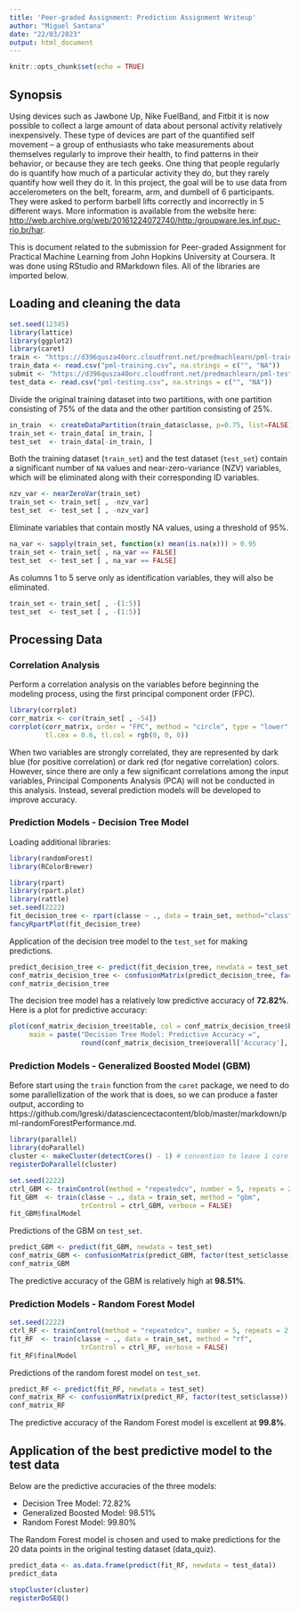 ```yaml
---
title: 'Peer-graded Assignment: Prediction Assignment Writeup'
author: "Miguel Santana"
date: "22/03/2023"
output: html_document
---
```


```r
knitr::opts_chunk$set(echo = TRUE)
```

## Synopsis

Using devices such as Jawbone Up, Nike FuelBand, and Fitbit it is now possible to collect a large amount of data about personal activity relatively inexpensively. These type of devices are part of the quantified self movement -- a group of enthusiasts who take measurements about themselves regularly to improve their health, to find patterns in their behavior, or because they are tech geeks. One thing that people regularly do is quantify how much of a particular activity they do, but they rarely quantify how well they do it. In this project, the goal will be to use data from accelerometers on the belt, forearm, arm, and dumbell of 6 participants. They were asked to perform barbell lifts correctly and incorrectly in 5 different ways. More information is available from the website here: <http://web.archive.org/web/20161224072740/http:/groupware.les.inf.puc-rio.br/har>.

This is document related to the submission for Peer-graded Assignment for Practical Machine Learning from John Hopkins University at Coursera. It was done using RStudio and RMarkdown files. All of the libraries are imported below.

## Loading and cleaning the data

```r
set.seed(12345)
library(lattice)
library(ggplot2)
library(caret)
train <- "https://d396qusza40orc.cloudfront.net/predmachlearn/pml-training.csv"
train_data <- read.csv("pml-training.csv", na.strings = c("", "NA"))
submit <- "https://d396qusza40orc.cloudfront.net/predmachlearn/pml-testing.csv"
test_data <- read.csv("pml-testing.csv", na.strings = c("", "NA"))
```

Divide the original training dataset into two partitions, with one partition consisting of 75% of the data and the other partition consisting of 25%.

```r
in_train  <- createDataPartition(train_data$classe, p=0.75, list=FALSE)
train_set <- train_data[ in_train, ]
test_set  <- train_data[-in_train, ]
```

Both the training dataset (`train_set`) and the test dataset (`test_set`) contain a significant number of `NA` values and near-zero-variance (NZV) variables, which will be eliminated along with their corresponding ID variables.

```r
nzv_var <- nearZeroVar(train_set)
train_set <- train_set[ , -nzv_var]
test_set  <- test_set [ , -nzv_var]
```

Eliminate variables that contain mostly NA values, using a threshold of 95%.

```r
na_var <- sapply(train_set, function(x) mean(is.na(x))) > 0.95
train_set <- train_set[ , na_var == FALSE]
test_set  <- test_set [ , na_var == FALSE]
```

As columns 1 to 5 serve only as identification variables, they will also be eliminated.

```r
train_set <- train_set[ , -(1:5)]
test_set  <- test_set [ , -(1:5)]
```

## Processing Data

### Correlation Analysis

Perform a correlation analysis on the variables before beginning the modeling process, using the first principal component order (FPC).

```r
library(corrplot)
corr_matrix <- cor(train_set[ , -54])
corrplot(corr_matrix, order = "FPC", method = "circle", type = "lower",
         tl.cex = 0.6, tl.col = rgb(0, 0, 0))
```

When two variables are strongly correlated, they are represented by dark blue (for positive correlation) or dark red (for negative correlation) colors. However, since there are only a few significant correlations among the input variables, Principal Components Analysis (PCA) will not be conducted in this analysis. Instead, several prediction models will be developed to improve accuracy.

### Prediction Models - Decision Tree Model

Loading additional libraries:
```r
library(randomForest)
library(RColorBrewer)
```


```r
library(rpart)
library(rpart.plot)
library(rattle)
set.seed(2222)
fit_decision_tree <- rpart(classe ~ ., data = train_set, method="class")
fancyRpartPlot(fit_decision_tree)
```

Application of the decision tree model to the `test_set` for making predictions.

```r
predict_decision_tree <- predict(fit_decision_tree, newdata = test_set, type="class")
conf_matrix_decision_tree <- confusionMatrix(predict_decision_tree, factor(test_set$classe))
conf_matrix_decision_tree
```

The decision tree model has a relatively low predictive accuracy of **72.82%**. Here is a plot for predictive accuracy:

```r
plot(conf_matrix_decision_tree$table, col = conf_matrix_decision_tree$byClass, 
     main = paste("Decision Tree Model: Predictive Accuracy =",
                  round(conf_matrix_decision_tree$overall['Accuracy'], 4)))
```

### Prediction Models - Generalized Boosted Model (GBM)

Before start using the `train` function from the `caret` package, we need to do some parallellization of the work that is does, so we can produce a faster output, according to https://github.com/lgreski/datasciencectacontent/blob/master/markdown/pml-randomForestPerformance.md.


```r
library(parallel)
library(doParallel)
cluster <- makeCluster(detectCores() - 1) # convention to leave 1 core for OS
registerDoParallel(cluster)
```

```r
set.seed(2222)
ctrl_GBM <- trainControl(method = "repeatedcv", number = 5, repeats = 2, allowParallel = TRUE)
fit_GBM  <- train(classe ~ ., data = train_set, method = "gbm",
                  trControl = ctrl_GBM, verbose = FALSE)
fit_GBM$finalModel
```

Predictions of the GBM on `test_set`.

```r
predict_GBM <- predict(fit_GBM, newdata = test_set)
conf_matrix_GBM <- confusionMatrix(predict_GBM, factor(test_set$classe))
conf_matrix_GBM
```

The predictive accuracy of the GBM is relatively high at **98.51%**.

### Prediction Models - Random Forest Model

```r
set.seed(2222)
ctrl_RF <- trainControl(method = "repeatedcv", number = 5, repeats = 2, allowParallel = TRUE)
fit_RF  <- train(classe ~ ., data = train_set, method = "rf",
                  trControl = ctrl_RF, verbose = FALSE)
fit_RF$finalModel
```

Predictions of the random forest model on `test_set`.

```r
predict_RF <- predict(fit_RF, newdata = test_set)
conf_matrix_RF <- confusionMatrix(predict_RF, factor(test_set$classe))
conf_matrix_RF
```

The predictive accuracy of the Random Forest model is excellent at **99.8%**.

## Application of the best predictive model to the test data

Below are the predictive accuracies of the three models:

- Decision Tree Model: 72.82%
- Generalized Boosted Model: 98.51%
- Random Forest Model: 99.80%

The Random Forest model is chosen and used to make predictions for the 20 data points in the original testing dataset (data_quiz).

```r
predict_data <- as.data.frame(predict(fit_RF, newdata = test_data))
predict_data
```

```r
stopCluster(cluster)
registerDoSEQ()
```

